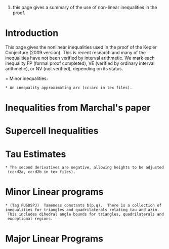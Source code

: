 #this page gives a summary of the use of non-linear inequalities in the proof.
= Introduction =

This page gives the nonlinear inequalities used in the proof of the Kepler Conjecture (2009 version).  This is recent research and many of the inequalities have not been verified by interval arithmetic.  We mark each inequality FP (formal proof completed), VE (verified by ordinary interval arithmetic), or NV (not verified), depending on its status.

= Minor inequalities:

 * An inequality approximating arc (cc:arc in tex files).  {{{STATUS: NV}}}

= Inequalities from Marchal's paper =

= Supercell Inequalities =

= Tau Estimates =
 * The second derivatives are negative, allowing heights to be adjusted (cc:d2a, cc:d2b in tex files).  {{{STATUS: NV}}}

= Minor Linear programs =

 * (Tag FUSDSPJ)  Tameness constants b(p,q).  There is a collection of inequalities for triangles and quadrilaterals relating tau and azim.   This includes dihedral angle bounds for triangles, quadrilaterals and exceptional regions.  {{{STATUS: NV}}}

= Major Linear Programs =